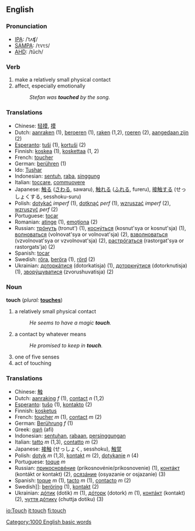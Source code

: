 ==English==

{{rank|running|garden|domain|888|touch|higher|military|passage}}

===Pronunciation===
*[[w:IPA|IPA]]: /ˈtʌʧ/
*[[w:SAMPA|SAMPA]]: /<tt>tVtS</tt>/
*[[w:AHD|AHD]]: /tûch/

=== Verb ===
{{en-infl-reg-sibilant|tou|ch|}}
# make a relatively small physical contact
# affect, especially emotionally 
#: ''Stefan was '''touched''' by the song.''

=== Translations ===
*Chinese: [[轻摸]], [[摸]]
*Dutch: [[aanraken]] (1), [[beroeren]] (1), [[raken]] (1,2), [[roeren]] (2), [[aangedaan zijn]] (2)
*[[Esperanto]]: [[tuŝi]] (1), [[kortuŝi]] (2)
*Finnish: [[koskea]] (1), [[koskettaa]] (1, 2)
*French: [[toucher]]
*German: [[berühren]] (1)
*Ido: [[Tushar]]
*Indonesian: [[sentuh]], [[raba]], [[singgung]]
*Italian: [[toccare]], [[commuovere]]
*Japanese: [[触る]] ([[さわる]], sawaru), [[触れる]] ([[ふれる]], fureru), [[接触する]] (せっしょくする, sesshoku-suru)
*Polish: [[dotykać]] ''imperf'' (1), [[dotknąć]] ''perf'' (1), [[wzruszać]] ''imperf'' (2), [[wzruszyć]] ''perf'' (2)
*Portuguese: [[tocar]]
*Romanian: [[atinge]] (1), [[emoţiona]] (2)
*Russian: [[тронуть|трóнуть]] (tronut') (1), [[коснуться|коснýться]] (kosnut'sya or kosnut'sja) (1), [[волноваться|волноваться]] (volnovat'sya or volnovat'sja) (2), [[взвлноваться|взволноваться]] (vzvolnovat'sya or vzvolnovat'sja) (2), [[расторгаться|растрóгаться]] (rastorgat'sya or rastorgats'ja) (2)
*Spanish: [[tocar]]
*Swedish: [[röra]], [[beröra]] (1), [[rörd]] (2)
*Ukrainian: [[дотоакатися|доторкáтися]] (dotorkatisja) (1), [[доторкнутися|доторкнýтися]] (dotorknutisja) (1), [[зворкшкватися|зворýшуватися]] (zvorushuvatisja) (2)

=== Noun ===
'''touch'''  (''plural:'' '''[[touches]]''')

# a relatively small physical contact
#:''He seems to have a magic '''touch'''.''
# a contact by whatever means
#:''He promised to keep in '''touch'''.''
# one of five senses
# act of touching

=== Translations ===
*Chinese: [[触]]
*Dutch: [[aanraking]] ''f'' (1), [[contact]] ''n'' (1,2)
*[[Esperanto]]: [[tuŝo]] (1), [[kontakto]] (2)
*Finnish: [[kosketus]]
*French: [[toucher]] ''m'' (1), [[contact]] ''m'' (2)
*German: [[Berührung]] ''f'' (1)
*Greek: [[αφή]] (afi)
*Indonesian: [[sentuh|sentuhan]], [[raba|rabaan]], [[singgung|persinggungan]]
*Italian: [[tatto]] ''m'' (1,3), [[contatto]] ''m'' (2)
*Japanese: [[接触]] (せっしょく, sesshoku), [[触覚]]
*Polish: [[dotyk]] ''m'' (1,3), [[kontakt]] ''m'' (2), [[dotykanie]] ''n'' (4)
*Portuguese: [[toque]] ''m''
*Russian: [[прикосновение|прикосновéние]] (prikosnovénie/prikosnovenie) (1), [[контакт|контáкт]] (kontákt or kontakt) (2), [[осязание|осязáние]] (osyazanie or osjazanie) (3)
*Spanish: [[toque]] ''m'' (1), [[tacto]] ''m'' (1), [[contacto]] ''m'' (2)
*Swedish]]: [[beröring]] (1), [[kontakt]] (2)
*Ukrainian: [[дотик|дóтик]] (dotik) ''m'' (1), [[доторк|дóторк]] (dotork) ''m'' (1), [[контакт|контáкт]] (kontakt) (2), [[чуття дотику|чуття дóтику]] (chuttja dotiku) (3)

[[Category:1000 English basic words]]

[[io:Touch]]
[[it:touch]]
[[fi:touch]]